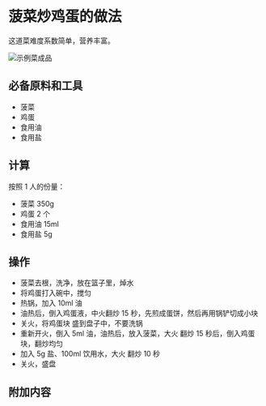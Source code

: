 # 菠菜炒鸡蛋的做法

这道菜难度系数简单，营养丰富。

![示例菜成品](./菠菜炒鸡蛋.jpg)

## 必备原料和工具

- 菠菜
- 鸡蛋
- 食用油
- 食用盐

## 计算

按照 1 人的份量：

- 菠菜 350g
- 鸡蛋 2 个
- 食用油 15ml
- 食用盐 5g

## 操作

- 菠菜去根，洗净，放在篮子里，焯水
- 将鸡蛋打入碗中，搅匀
- 热锅，加入 10ml 油
- 油热后，倒入鸡蛋液，中火翻炒 15 秒，先煎成蛋饼，然后再用锅铲切成小块
- 关火，将鸡蛋块 盛到盘子中，不要洗锅
- 重新开火，倒入 5ml 油，油热后，放入菠菜，大火 翻炒 15 秒后，倒入鸡蛋块，翻炒均匀
- 加入 5g 盐、100ml 饮用水，大火 翻炒 10 秒
- 关火，盛盘

## 附加内容


